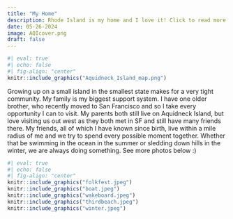 ```yaml
---
title: "My Home"
description: Rhode Island is my home and I love it! Click to read more :)
date: 05-26-2024
image: AQIcover.png
draft: false
---
```


```r
#| eval: true
#| echo: false
#| fig-align: "center"
knitr::include_graphics("Aquidneck_Island_map.png")
```

Growing up on a small island in the smallest state makes for a very tight community. My family is my biggest support system. I have one older brother, who recently moved to San Francisco and so I take every opportunity I can to visit. My parents both still live on Aquidneck Island, but love visiting us out west as they both met in SF and still have many friends there. My friends, all of which I have known since birth, live within a mile radius of me and we try to spend every possible moment together. Whether that be swimming in the ocean in the summer or sledding down hills in the winter, we are always doing something. See more photos below :)

```r
#| eval: true
#| echo: false
#| fig-align: "center"
knitr::include_graphics("folkfest.jpeg")
knitr::include_graphics("boat.jpeg")
knitr::include_graphics("wakeboard.jpeg")
knitr::include_graphics("thirdbeach.jpeg")
knitr::include_graphics("winter.jpeg")
```